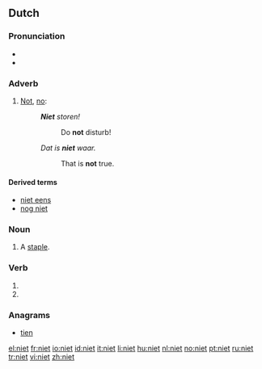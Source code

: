 ==Dutch==

===Pronunciation===
* {{audio|Nl-niet.ogg|audio}}
* {{IPA|/nit/|lang=nl}}

===Adverb===
{{infl|nl|adverb}}

# [[not|Not]], [[no]]: {{non-gloss definition|used to express negation.}}
#: '''''Niet''' storen!''
#:: Do '''not''' disturb!
#: ''Dat is '''niet''' waar.''
#:: That is '''not''' true.

====Derived terms====
* [[niet eens]]
* [[nog niet]]

===Noun===
{{nl-noun2|f}}

# A [[staple]].

===Verb===
{{infl|nl}}

# {{nl-verb-form|p=123|n=sg|t=pres|m=ind|nieten}}
# {{nl-verb-form|m=imp|nieten}}

===Anagrams===
* [[tien#Dutch|tien]]

[[el:niet]]
[[fr:niet]]
[[io:niet]]
[[id:niet]]
[[it:niet]]
[[li:niet]]
[[hu:niet]]
[[nl:niet]]
[[no:niet]]
[[pt:niet]]
[[ru:niet]]
[[tr:niet]]
[[vi:niet]]
[[zh:niet]]